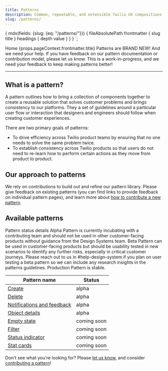 ```yaml
---
title: Patterns
description: Common, repeatable, and extensible Twilio UX compositions that you can use to solve product and UI problems.
slug: /patterns/
---
```



  {
    mdx(fields: {slug: {eq: "/patterns/"}}) {
      fileAbsolutePath
      frontmatter {
        slug
        title
      }
      headings {
        depth
        value
      }
    }
  }
`;

<content>

  <Breadcrumb>
    <BreadcrumbItem to="/">Home</BreadcrumbItem>
  </Breadcrumb>
  <Heading as="h1" variant="heading10">{props.pageContext.frontmatter.title}</Heading>

<Callout variant="warning">
  <CalloutTitle>
    Patterns are BRAND NEW! And we need your help.
  </CalloutTitle>
  <CalloutText>
    If you have feedback on our pattern documentation or contribution model,
    please <Anchor href="https://forms.gle/BzeekGGXd2uL6U7Z9">let us know</Anchor>. This is a work-in-progress, and we need your feedback to keep making patterns better!
  </CalloutText>
</Callout>

</content>

---

<contentwrapper>

<content>

## What is a pattern?

A pattern outlines how to bring a collection of components together to create a reusable solution that solves customer problems and brings consistency to our platforms. They a set of guidelines around a particular user flow or interaction that designers and engineers should follow when creating customer experiences.

There are two primary goals of patterns:
- To drive efficiency across Twilio product teams by ensuring that no one needs to solve the same problem twice.
- To establish consistency across Twilio products so that users do not need to re-learn how to perform certain actions as they move from product to product.

## Our approach to patterns

We rely on contributions to build out and refine our pattern library. Please give feedback on existing patterns (you can find links to provide feedback on individual pattern pages), and learn more about [how to contribute a new pattern](/patterns/contribute).

## Available patterns

<Box marginBottom="space60">
<Card>
  <Heading as="h4" variant="heading40">
    Pattern status details
  </Heading>
  <Heading as="h5" variant="heading50">
    Alpha
  </Heading>
  <Text as="p" marginBottom="space50">
    Pattern is currently incubating with a contributing team and should not be used in other customer-facing products without guidance from the Design Systems team.
  </Text>
  <Heading as="h5" variant="heading50">
    Beta
  </Heading>
  <Text as="p" marginBottom="space30">
    Pattern can be used in customer-facing products but should be usability tested in new scenarios to identify any further risks, especially in critical customer journeys.
  </Text>
  <Text as="p" marginBottom="space50" fontStyle="italic">
    Please reach out to us in #help-design-system if you plan on user testing a beta pattern so we can include any research insights in the patterns guidelines.
  </Text>
  <Heading as="h5" variant="heading50">
    Production
  </Heading>
  <Text as="p">
    Pattern is stable.
  </Text>
</Card>
</Box>


| Pattern name                                          | Status      |
|-------------------------------------------------------|-------------|
| [Create](patterns/create)                             | alpha       |
| [Delete](patterns/delete)                             | alpha       |
| [Notifications and feedback](patterns/notifications/) | alpha       |
| [Object details](patterns/object-details)             | alpha       |
| [Empty state](patterns/empty-state)                   | coming soon |
| [Filter](patterns/filter)                             | coming soon |
| [Status indicator](patterns/status)                   | coming soon |
| [Stat cards](patterns/stat-cards)                     | coming soon |

Don't see what you're looking for? Please [let us know](https://forms.gle/BzeekGGXd2uL6U7Z9), and consider [contributing a pattern](patterns/contribute)!

</content>

</contentwrapper>
